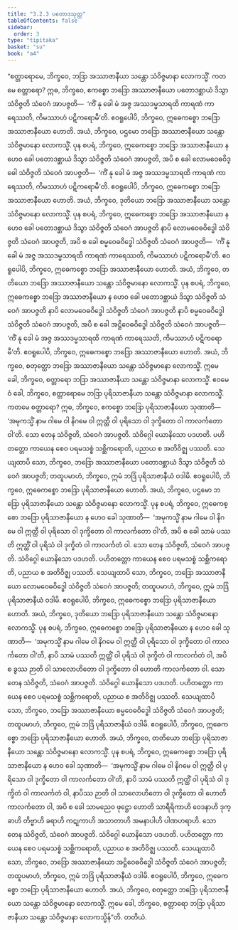 ```yaml
---
title: "3.2.3 ပတောဒသုတ္တ"
tableOfContents: false
sidebar:
  order: 3
type: "tipitaka"
basket: "su"
book: "a4"
---
```



<DynamicBreadcrumb />

<Division number="113" book="a4" e="ch" v="15" p="429">

<Paragraph number="742" book="a4">
“စတ္တာရောမေ, ဘိက္ခဝေ, ဘဒြာ အဿာဇာနီယာ သန္တော သံဝိဇ္ဇမာနာ လောကသ္မိံ. ကတမေ စတ္တာရော? ဣဓ, ဘိက္ခဝေ, ဧကစ္စော ဘဒြော အဿာဇာနီယော ပတောဒစ္ဆာယံ ဒိသွာ သံဝိဇ္ဇတိ သံဝေဂံ အာပဇ္ဇတိ—  ‘ကိံ နု ခေါ မံ အဇ္ဇ အဿဒမ္မသာရထိ ကာရဏံ ကာရေဿတိ, ကိမဿာဟံ ပဋိကရောမီ’တိ. ဧဝရူပေါပိ, ဘိက္ခဝေ, ဣဓေကစ္စော ဘဒြော အဿာဇာနီယော ဟောတိ. အယံ, ဘိက္ခဝေ, ပဌမော ဘဒြော အဿာဇာနီယော သန္တော သံဝိဇ္ဇမာနော လောကသ္မိံ.
</Paragraph>

<Paragraph number="743" book="a4">
ပုန စပရံ, ဘိက္ခဝေ, ဣဓေကစ္စော ဘဒြော အဿာဇာနီယော န ဟေဝ ခေါ ပတောဒစ္ဆာယံ ဒိသွာ သံဝိဇ္ဇတိ သံဝေဂံ အာပဇ္ဇတိ, အပိ စ ခေါ လောမဝေဓဝိဒ္ဓေါ သံဝိဇ္ဇတိ သံဝေဂံ အာပဇ္ဇတိ—  ‘ကိံ နု ခေါ မံ အဇ္ဇ အဿဒမ္မသာရထိ ကာရဏံ ကာရေဿတိ, ကိမဿာဟံ ပဋိကရောမီ’တိ. ဧဝရူပေါပိ, ဘိက္ခဝေ, ဣဓေကစ္စော ဘဒြော အဿာဇာနီယော ဟောတိ. အယံ, ဘိက္ခဝေ, ဒုတိယော ဘဒြော အဿာဇာနီယော သန္တော သံဝိဇ္ဇမာနော လောကသ္မိံ.
</Paragraph>

<Paragraph number="744" book="a4">
ပုန စပရံ, ဘိက္ခဝေ, ဣဓေကစ္စော ဘဒြော အဿာဇာနီယော န ဟေဝ ခေါ ပတောဒစ္ဆာယံ ဒိသွာ သံဝိဇ္ဇတိ သံဝေဂံ အာပဇ္ဇတိ နာပိ လောမဝေဓဝိဒ္ဓေါ သံဝိဇ္ဇတိ သံဝေဂံ အာပဇ္ဇတိ, အပိ စ ခေါ စမ္မဝေဓဝိဒ္ဓေါ သံဝိဇ္ဇတိ သံဝေဂံ အာပဇ္ဇတိ—  ‘ကိံ နု ခေါ မံ အဇ္ဇ အဿဒမ္မသာရထိ ကာရဏံ ကာရေဿတိ, ကိမဿာဟံ ပဋိကရောမီ’တိ. ဧဝရူပေါပိ, ဘိက္ခဝေ, ဣဓေကစ္စော ဘဒြော အဿာဇာနီယော ဟောတိ. အယံ, ဘိက္ခဝေ, တတိယော ဘဒြော အဿာဇာနီယော သန္တော သံဝိဇ္ဇမာနော လောကသ္မိံ.
</Paragraph>

<Paragraph number="745" book="a4">
ပုန စပရံ, ဘိက္ခဝေ, ဣဓေကစ္စော ဘဒြော အဿာဇာနီယော န ဟေဝ ခေါ ပတောဒစ္ဆာယံ ဒိသွာ သံဝိဇ္ဇတိ သံဝေဂံ အာပဇ္ဇတိ နာပိ လောမဝေဓဝိဒ္ဓေါ သံဝိဇ္ဇတိ သံဝေဂံ အာပဇ္ဇတိ နာပိ စမ္မဝေဓဝိဒ္ဓေါ သံဝိဇ္ဇတိ သံဝေဂံ အာပဇ္ဇတိ, အပိ စ ခေါ အဋ္ဌိဝေဓဝိဒ္ဓေါ သံဝိဇ္ဇတိ သံဝေဂံ အာပဇ္ဇတိ—  ‘ကိံ နု ခေါ မံ အဇ္ဇ အဿဒမ္မသာရထိ ကာရဏံ ကာရေဿတိ, ကိမဿာဟံ ပဋိကရောမီ’တိ. ဧဝရူပေါပိ, ဘိက္ခဝေ, ဣဓေကစ္စော ဘဒြော အဿာဇာနီယော ဟောတိ. အယံ, ဘိက္ခဝေ, စတုတ္ထော ဘဒြော အဿာဇာနီယော သန္တော သံဝိဇ္ဇမာနော လောကသ္မိံ. ဣမေ ခေါ, ဘိက္ခဝေ, စတ္တာရော ဘဒြာ အဿာဇာနီယာ သန္တော သံဝိဇ္ဇမာနာ လောကသ္မိံ.
</Paragraph>

<Paragraph number="746" book="a4">
ဧဝမေဝံ ခေါ, ဘိက္ခဝေ, စတ္တာရောမေ ဘဒြာ ပုရိသာဇာနီယာ သန္တော သံဝိဇ္ဇမာနာ လောကသ္မိံ. ကတမေ စတ္တာရော? ဣဓ, ဘိက္ခဝေ, ဧကစ္စော ဘဒြော ပုရိသာဇာနီယော သုဏာတိ—  ‘အမုကသ္မိံ နာမ ဂါမေ ဝါ နိဂမေ ဝါ ဣတ္ထီ ဝါ ပုရိသော ဝါ ဒုက္ခိတော ဝါ ကာလင်္ကတော ဝါ’တိ. သော တေန သံဝိဇ္ဇတိ, သံဝေဂံ အာပဇ္ဇတိ. သံဝိဂ္ဂေါ ယောနိသော ပဒဟတိ. ပဟိတတ္တော ကာယေန စေဝ ပရမသစ္စံ သစ္ဆိကရောတိ, ပညာယ စ အတိဝိဇ္ဈ ပဿတိ. သေယျထာပိ သော, ဘိက္ခဝေ, ဘဒြော အဿာဇာနီယော ပတောဒစ္ဆာယံ ဒိသွာ သံဝိဇ္ဇတိ သံဝေဂံ အာပဇ္ဇတိ; တထူပမာဟံ, ဘိက္ခဝေ, ဣမံ ဘဒြံ ပုရိသာဇာနီယံ ဝဒါမိ. ဧဝရူပေါပိ, ဘိက္ခဝေ, ဣဓေကစ္စော ဘဒြော ပုရိသာဇာနီယော ဟောတိ. အယံ, ဘိက္ခဝေ, ပဌမော ဘဒြော ပုရိသာဇာနီယော သန္တော သံဝိဇ္ဇမာနော လောကသ္မိံ.
</Paragraph>

<Paragraph number="747" book="a4">
ပုန စပရံ, ဘိက္ခဝေ, ဣဓေကစ္စော ဘဒြော ပုရိသာဇာနီယော န ဟေဝ ခေါ သုဏာတိ—  ‘အမုကသ္မိံ နာမ ဂါမေ ဝါ နိဂမေ ဝါ ဣတ္ထီ ဝါ ပုရိသော ဝါ ဒုက္ခိတော ဝါ ကာလင်္ကတော ဝါ’တိ, အပိ စ ခေါ သာမံ ပဿတိ ဣတ္ထိံ ဝါ ပုရိသံ ဝါ ဒုက္ခိတံ ဝါ ကာလင်္ကတံ ဝါ. သော တေန သံဝိဇ္ဇတိ, သံဝေဂံ အာပဇ္ဇတိ. သံဝိဂ္ဂေါ ယောနိသော ပဒဟတိ. ပဟိတတ္တော ကာယေန စေဝ ပရမသစ္စံ သစ္ဆိကရောတိ, ပညာယ စ အတိဝိဇ္ဈ ပဿတိ. သေယျထာပိ သော, ဘိက္ခဝေ, ဘဒြော အဿာဇာနီယော လောမဝေဓဝိဒ္ဓေါ သံဝိဇ္ဇတိ သံဝေဂံ အာပဇ္ဇတိ; တထူပမာဟံ, ဘိက္ခဝေ, ဣမံ ဘဒြံ ပုရိသာဇာနီယံ ဝဒါမိ. ဧဝရူပေါပိ, ဘိက္ခဝေ, ဣဓေကစ္စော ဘဒြော ပုရိသာဇာနီယော ဟောတိ. အယံ, ဘိက္ခဝေ, ဒုတိယော ဘဒြော ပုရိသာဇာနီယော သန္တော သံဝိဇ္ဇမာနော လောကသ္မိံ.
</Paragraph>

<Paragraph number="748" book="a4">
ပုန စပရံ, ဘိက္ခဝေ, ဣဓေကစ္စော ဘဒြော ပုရိသာဇာနီယော န ဟေဝ ခေါ သုဏာတိ—  ‘အမုကသ္မိံ နာမ ဂါမေ ဝါ နိဂမေ ဝါ ဣတ္ထီ ဝါ ပုရိသော ဝါ ဒုက္ခိတော ဝါ ကာလင်္ကတော ဝါ’တိ, နာပိ သာမံ ပဿတိ ဣတ္ထိံ ဝါ ပုရိသံ ဝါ ဒုက္ခိတံ ဝါ ကာလင်္ကတံ ဝါ, အပိ စ ခွဿ ဉာတိ ဝါ သာလောဟိတော ဝါ ဒုက္ခိတော ဝါ ဟောတိ ကာလင်္ကတော ဝါ. သော တေန သံဝိဇ္ဇတိ, သံဝေဂံ အာပဇ္ဇတိ. သံဝိဂ္ဂေါ ယောနိသော ပဒဟတိ. ပဟိတတ္တော ကာယေန စေဝ ပရမသစ္စံ သစ္ဆိကရောတိ, ပညာယ စ အတိဝိဇ္ဈ ပဿတိ. သေယျထာပိ သော, ဘိက္ခဝေ, ဘဒြော အဿာဇာနီယော စမ္မဝေဓဝိဒ္ဓေါ သံဝိဇ္ဇတိ သံဝေဂံ အာပဇ္ဇတိ; တထူပမာဟံ, ဘိက္ခဝေ, ဣမံ ဘဒြံ ပုရိသာဇာနီယံ ဝဒါမိ. ဧဝရူပေါပိ, ဘိက္ခဝေ, ဣဓေကစ္စော ဘဒြော ပုရိသာဇာနီယော ဟောတိ. အယံ, ဘိက္ခဝေ, တတိယော ဘဒြော ပုရိသာဇာနီယော သန္တော သံဝိဇ္ဇမာနော လောကသ္မိံ.
</Paragraph>

<Paragraph number="749" book="a4">
ပုန စပရံ, ဘိက္ခဝေ, ဣဓေကစ္စော ဘဒြော ပုရိသာဇာနီယော န ဟေဝ ခေါ သုဏာတိ—  ‘အမုကသ္မိံ နာမ ဂါမေ ဝါ နိဂမေ ဝါ ဣတ္ထီ ဝါ ပုရိသော ဝါ ဒုက္ခိတော ဝါ ကာလင်္ကတော ဝါ’တိ, နာပိ သာမံ ပဿတိ ဣတ္ထိံ ဝါ ပုရိသံ ဝါ ဒုက္ခိတံ ဝါ ကာလင်္ကတံ ဝါ, နာပိဿ ဉာတိ ဝါ သာလောဟိတော ဝါ ဒုက္ခိတော ဝါ ဟောတိ ကာလင်္ကတော ဝါ, အပိ စ ခေါ သာမညေဝ ဖုဋ္ဌော ဟောတိ သာရီရိကာဟိ ဝေဒနာဟိ ဒုက္ခာဟိ တိဗ္ဗာဟိ ခရာဟိ ကဋုကာဟိ အသာတာဟိ အမနာပါဟိ ပါဏဟရာဟိ. သော တေန သံဝိဇ္ဇတိ, သံဝေဂံ အာပဇ္ဇတိ. သံဝိဂ္ဂေါ ယောနိသော ပဒဟတိ. ပဟိတတ္တော ကာယေန စေဝ ပရမသစ္စံ သစ္ဆိကရောတိ, ပညာယ စ အတိဝိဇ္ဈ ပဿတိ. သေယျထာပိ သော, ဘိက္ခဝေ, ဘဒြော အဿာဇာနီယော အဋ္ဌိဝေဓဝိဒ္ဓေါ သံဝိဇ္ဇတိ သံဝေဂံ အာပဇ္ဇတိ; တထူပမာဟံ, ဘိက္ခဝေ, ဣမံ ဘဒြံ ပုရိသာဇာနီယံ ဝဒါမိ. ဧဝရူပေါပိ, ဘိက္ခဝေ, ဣဓေကစ္စော ဘဒြော ပုရိသာဇာနီယော ဟောတိ. အယံ, ဘိက္ခဝေ, စတုတ္ထော ဘဒြော ပုရိသာဇာနီယော သန္တော သံဝိဇ္ဇမာနော လောကသ္မိံ. ဣမေ ခေါ, ဘိက္ခဝေ, စတ္တာရော ဘဒြာ ပုရိသာဇာနီယာ သန္တော သံဝိဇ္ဇမာနာ လောကသ္မိန်”တိ.

</Paragraph>
</Division>

<Paragraph number="750" type="center" book="a4">
တတိယံ.
</Paragraph>